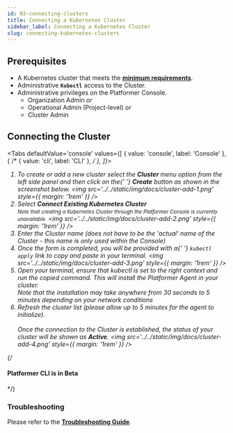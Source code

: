 ```yaml
---
id: 03-connecting-clusters
title: Connecting a Kubernetes Cluster
sidebar_label: Connecting a Kubernetes Cluster
slug: connecting-kubernetes-clusters
---
```



## Prerequisites

-   A Kubernetes cluster that meets the [**minimum requirements**](./cluster-requirements).
-   Administrative **`Kubectl`** access to the Cluster.
-   Administrative privileges on the Platformer Console.
    -   Organization Admin _or_
    -   Operational Admin (Project-level) _or_
    -   Cluster Admin

## Connecting the Cluster

<Tabs
    defaultValue='console'
    values={[
        { value: 'console', label: 'Console' },
        {
            /* { value: 'cli', label: 'CLI' }, */
        },
    ]}>
    <TabItem value='console'>
        <ol>
            <li>
                To create or add a new cluster select the <b>Cluster</b> menu
                option from the left side panel and then click on the{' '}
                <b>Create</b> button as shown in the screenshot below.
                <img
                    src='../../static/img/docs/cluster-add-1.png'
                    style={{ margin: '1rem' }}
                />
            </li>
            <li>
                Select <b>Connect Existing Kubernetes Cluster</b>
                <br />
                <small>
                    Note that creating a Kubernetes Cluster through the
                    Platformer Console is currently unavailable.
                </small>
                <img src='../../static/img/docs/cluster-add-2.png' style={{ margin: '1rem' }} />
            </li>
            <li>
                Enter the Cluster name (does not have to be the 'actual' name of
                the Cluster - this name is only used within the Console)
            </li>
            <li>
                Once the form is completed, you will be provided with a{' '}
                <code>kubectl apply</code> link to copy and paste in your
                terminal.
                <img
                    src='../../static/img/docs/cluster-add-3.png'
                    style={{ margin: '1rem' }}
                />
            </li>
            <li>
                Open your terminal, ensure that kubectl is set to the right
                context and run the copied command. This will install the
                Platformer Agent in your cluster. <br />
                <i>
                    Note that the installation may take anywhere from 30 seconds
                    to 5 minutes depending on your network conditions
                </i>
            </li>
            <li>
                Refresh the cluster list (please allow up to 5 minutes for the
                agent to initialize).
                <br />
                <br />
                Once the connection to the Cluster is established, the status of
                your cluster will be shown as <b>Active</b>.
                <img
                    src='../../static/img/docs/cluster-add-4.png'
                    style={{ margin: '1rem' }}
                />
            </li>
        </ol>
    </TabItem>
    {/* <TabItem value="cli">
      <h4>Platformer CLI is in Beta</h4>
    </TabItem> */}
</Tabs>

### Troubleshooting

Please refer to the [**Troubleshooting Guide**](./troubleshooting).
